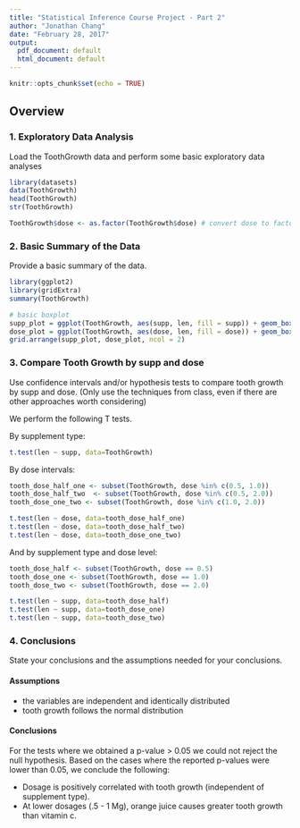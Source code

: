 ```yaml
---
title: "Statistical Inference Course Project - Part 2"
author: "Jonathan Chang"
date: "February 28, 2017"
output:
  pdf_document: default
  html_document: default
---
```


```r
knitr::opts_chunk$set(echo = TRUE)
```

## Overview

### 1. Exploratory Data Analysis
Load the ToothGrowth data and perform some basic exploratory data analyses

```r
library(datasets)
data(ToothGrowth)
head(ToothGrowth)
str(ToothGrowth)

ToothGrowth$dose <- as.factor(ToothGrowth$dose) # convert dose to factor
```

### 2. Basic Summary of the Data
Provide a basic summary of the data.
```r
library(ggplot2)
library(gridExtra)
summary(ToothGrowth)

# basic boxplot
supp_plot = ggplot(ToothGrowth, aes(supp, len, fill = supp)) + geom_boxplot()
dose_plot = ggplot(ToothGrowth, aes(dose, len, fill = dose)) + geom_boxplot()
grid.arrange(supp_plot, dose_plot, ncol = 2)
```

### 3. Compare Tooth Growth by supp and dose
Use confidence intervals and/or hypothesis tests to compare tooth growth by supp and dose. (Only use the techniques from class, even if there are other approaches worth considering)

We perform the following T tests.

By supplement type:
```r
t.test(len ~ supp, data=ToothGrowth)
```

By dose intervals:
```r
tooth_dose_half_one <- subset(ToothGrowth, dose %in% c(0.5, 1.0))
tooth_dose_half_two  <- subset(ToothGrowth, dose %in% c(0.5, 2.0))
tooth_dose_one_two <- subset(ToothGrowth, dose %in% c(1.0, 2.0))

t.test(len ~ dose, data=tooth_dose_half_one)
t.test(len ~ dose, data=tooth_dose_half_two)
t.test(len ~ dose, data=tooth_dose_one_two)
```

And by supplement type and dose level:
```r
tooth_dose_half <- subset(ToothGrowth, dose == 0.5)
tooth_dose_one <- subset(ToothGrowth, dose == 1.0)
tooth_dose_two <- subset(ToothGrowth, dose == 2.0)

t.test(len ~ supp, data=tooth_dose_half)
t.test(len ~ supp, data=tooth_dose_one)
t.test(len ~ supp, data=tooth_dose_two)
```

### 4. Conclusions
State your conclusions and the assumptions needed for your conclusions.

#### Assumptions

* the variables are independent and identically distributed
* tooth growth follows the normal distribution

#### Conclusions
For the tests where we obtained a p-value > 0.05 we could not reject the null hypothesis.
Based on the cases where the reported p-values were lower than 0.05, we conclude the following:

* Dosage is positively correlated with tooth growth (independent of supplement type).
* At lower dosages (.5 - 1 Mg), orange juice causes greater tooth growth than vitamin c.
